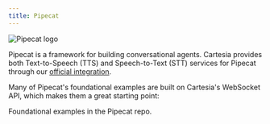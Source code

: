 ```yaml
---
title: Pipecat
---
```


<Frame background="subtle">
  <img src="/assets/images/pipecat.png" alt="Pipecat logo" />
</Frame>

Pipecat is a framework for building conversational agents. Cartesia provides both Text-to-Speech (TTS) and Speech-to-Text (STT) services for Pipecat through our [official integration](https://github.com/pipecat-ai/pipecat/tree/main/src/pipecat/services/cartesia).

Many of Pipecat's foundational examples are built on Cartesia's WebSocket API, which makes them a great starting point:

<Card title="Pipecat > Examples > Foundational" icon="fa-brands fa-github" href="https://github.com/pipecat-ai/pipecat/tree/main/examples/foundational">
    Foundational examples in the Pipecat repo.
</Card>
